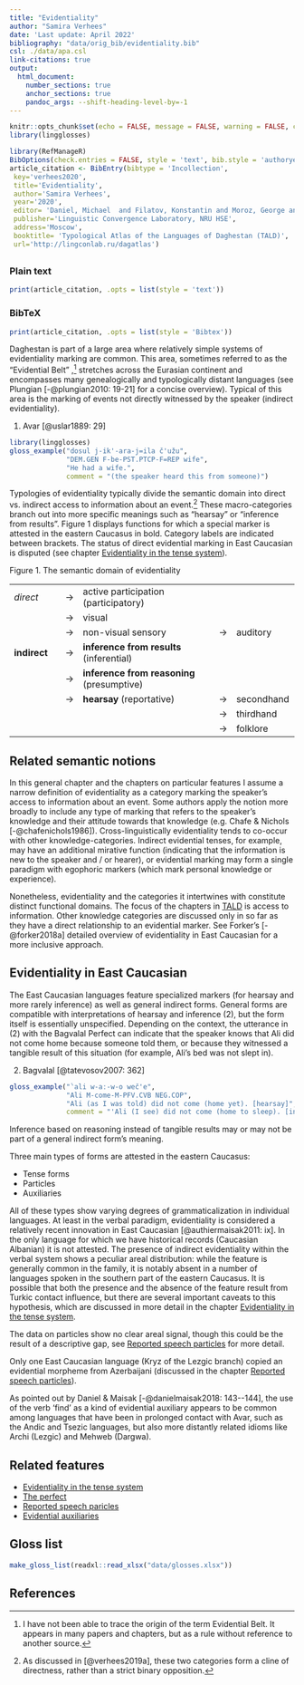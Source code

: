 ```yaml
---
title: "Evidentiality"
author: "Samira Verhees"
date: 'Last update: April 2022'
bibliography: "data/orig_bib/evidentiality.bib"
csl: ./data/apa.csl
link-citations: true
output:
  html_document:
    number_sections: true
    anchor_sections: true
    pandoc_args: --shift-heading-level-by=-1
---
```


```r
knitr::opts_chunk$set(echo = FALSE, message = FALSE, warning = FALSE, comment = '')
library(lingglosses)
```

```r
library(RefManageR)
BibOptions(check.entries = FALSE, style = 'text', bib.style = 'authoryear')
article_citation <- BibEntry(bibtype = 'Incollection', 
 key='verhees2020',
 title='Evidentiality',
 author='Samira Verhees',
 year='2020',
 editor= 'Daniel, Michael  and Filatov, Konstantin and Moroz, George and Mukhin, Timofey and Naccarato, Chiara and Verhees, Samira',
 publisher='Linguistic Convergence Laboratory, NRU HSE',
 address='Moscow',
 booktitle= 'Typological Atlas of the Languages of Daghestan (TALD)',
 url='http://lingconlab.ru/dagatlas')
```

## {.tabset .tabset-fade .tabset-pills -} 

### Plain text {-}
```r
print(article_citation, .opts = list(style = 'text'))
```

### BibTeX {-}

```r
print(article_citation, .opts = list(style = 'Bibtex'))
```

Daghestan is part of a large area where relatively simple systems of evidentiality marking are common. This area, sometimes referred to as the “Evidential Belt” ,[^1] stretches across the Eurasian continent and encompasses many genealogically and typologically distant languages (see Plungian [-@plungian2010: 19-21] for a concise overview). Typical of this area is the marking of events not directly witnessed by the speaker (indirect evidentiality).

[^1]: I have not been able to trace the origin of the term Evidential Belt. It appears in many papers and chapters, but as a rule without reference to another source.

(@one)	Avar	[@uslar1889: 29]

```r
library(lingglosses)
gloss_example("dosul j-ik'-ara-j=ila č'užu",
              "DEM.GEN F-be-PST.PTCP-F=REP wife",
              "He had a wife.",
              comment = "(the speaker heard this from someone)")
```

Typologies of evidentiality typically divide the semantic domain into direct vs. indirect access to information about an event.[^2] These macro-categories branch out into more specific meanings such as “hearsay” or “inference from results”. Figure 1 displays functions for which a special marker is attested in the eastern Caucasus in bold. Category labels are indicated between brackets. The status of direct evidential marking in East Caucasian is disputed (see chapter [Evidentiality in the tense system](evidentiality_tense.html)).

[^2]: As discussed in [@verhees2019a], these two categories form a cline of directness, rather than a strict binary opposition.


Figure 1. The semantic domain of evidentiality

|         	|   	|                          	|   	|            	|
|----------	|---	|--------------------------	|---	|------------	|
| <i>direct</i>   	| → 	| active participation (participatory)     	|   	|            	|
|          	| → 	| visual                   	|   	|            	|
|          	| → 	| non-visual sensory       	| → 	| auditory   	|
| <b>indirect</b> 	| → 	| <b>inference from results</b> (inferential)   	|   	|            	|
|          	| → 	| <b>inference from reasoning</b> (presumptive)	|   	|            	|
|          	| → 	| <b>hearsay</b> (reportative)                  	| → 	| secondhand 	|
|          	|   	|                          	| → 	| thirdhand  	|
|          	|   	|                          	| → 	| folklore   	|


## Related semantic notions

In this general chapter and the chapters on particular features I assume a narrow definition of evidentiality as a category marking the speaker’s access to information about an event. Some authors apply the notion more broadly to include any type of marking that refers to the speaker’s knowledge and their attitude towards that knowledge (e.g. Chafe & Nichols [-@chafenichols1986]). Cross-linguistically evidentiality tends to co-occur with other knowledge-categories. Indirect evidential tenses, for example, may have an additional mirative function (indicating that the information is new to the speaker and / or hearer), or evidential marking may form a single paradigm with egophoric markers (which mark personal knowledge or experience). 

Nonetheless, evidentiality and the categories it intertwines with constitute distinct functional domains. The focus of the chapters in [TALD](http://lingconlab.ru/dagatlas/) is access to information. Other knowledge categories are discussed only in so far as they have a direct relationship to an evidential marker. See Forker’s [-@forker2018a] detailed overview of evidentiality in East Caucasian for a more inclusive approach.

## Evidentiality in East Caucasian

The East Caucasian languages feature specialized markers (for hearsay and more rarely inference) as well as general indirect forms. General forms are compatible with interpretations of hearsay and inference (@two), but the form itself is essentially unspecified. Depending on the context, the utterance in (@two) with the Bagvalal Perfect can indicate that the speaker knows that Ali did not come home because someone told them, or because they witnessed a tangible result of this situation (for example, Ali’s bed was not slept in).

(@two) Bagvalal	[@tatevosov2007: 362]

```r
gloss_example("ˁali w-aː-w-o weč'e",
              "Ali M-come-M-PFV.CVB NEG.COP",
              "Ali (as I was told) did not come (home yet). [hearsay]",
              comment = "'Ali (I see) did not come (home to sleep). [inferential]'")
```


Inference based on reasoning instead of tangible results may or may not be part of a general indirect form’s meaning.

Three main types of forms are attested in the eastern Caucasus:

- Tense forms
- Particles
- Auxiliaries

All of these types show varying degrees of grammaticalization in individual languages. At least in the verbal paradigm, evidentiality is considered a relatively recent innovation in East Caucasian [@authiermaisak2011: ix]. In the only language for which we have historical records (Caucasian Albanian) it is not attested. The presence of indirect evidentiality within the verbal system shows a peculiar areal distribution: while the feature is generally common in the family, it is notably absent in a number of languages spoken in the southern part of the eastern Caucasus. It is possible that both the presence and the absence of the feature result from Turkic contact influence, but there are several important caveats to this hypothesis, which are discussed in more detail in the chapter [Evidentiality in the tense system](evidentiality_tense.html).

The data on particles show no clear areal signal, though this could be the result of a descriptive gap, see [Reported speech particles](particles.html) for more detail.

Only one East Caucasian language (Kryz of the Lezgic branch) copied an evidential morpheme from Azerbaijani (discussed in the chapter [Reported speech particles](particles.html)). 

As pointed out by Daniel & Maisak [-@danielmaisak2018: 143--144], the use of the verb ‘find’ as a kind of evidential auxiliary appears to be common among languages that have been in prolonged contact with Avar, such as the Andic and Tsezic languages, but also more distantly related idioms like Archi (Lezgic) and Mehweb (Dargwa).
  
  
## Related features {-}

- [Evidentiality in the tense system](evidentiality_tense.html)
- [The perfect](perfect.html)
- [Reported speech paricles](particles.html)
- [Evidential auxiliaries](:())

## Gloss list {-}

```r
make_gloss_list(readxl::read_xlsx("data/glosses.xlsx"))
```

## References {-}

